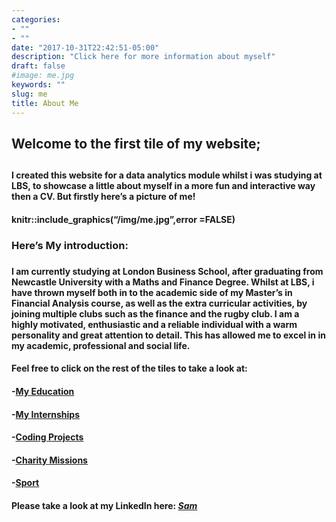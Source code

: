 ```yaml
---
categories:
- ""
- ""
date: "2017-10-31T22:42:51-05:00"
description: "Click here for more information about myself"
draft: false
#image: me.jpg
keywords: ""
slug: me
title: About Me
---
```


<h2> Welcome to the first tile of my website; <h2>


<h4> I created this website for a data analytics module whilst i was studying at LBS, to showcase a little about myself in a more fun and interactive way then a CV. But firstly here's a picture of me! <h4>

knitr::include_graphics("/img/me.jpg",error =FALSE)

<h3> Here's My introduction: <h3>

<h4> I am currently studying at London Business School, after graduating from Newcastle University with a Maths and Finance Degree. Whilst at LBS, i have thrown myself both in to the academic side of my Master's in Financial Analysis course, as well as the extra curricular activities, by joining multiple clubs such as the finance and the rugby club. I am a highly motivated, enthusiastic and a reliable individual with a warm personality and great attention to detail. This has allowed me to excel in in my academic, professional and social life. <h4>

<h4> Feel free to click on the rest of the tiles to take a look at: <h4>

<h4> -[My Education](https://samnanda1.netlify.app/blogs/lbs/) <h4>
<h4> -[My Internships](https://samnanda1.netlify.app/blogs/cv/) <h4>
<h4> -[Coding Projects](https://samnanda1.netlify.app/blogs/coding/) <h4>
<h4> -[Charity Missions](blogs/https://samnanda1.netlify.app/blogs/sleone/) <h4>
<h4> -[Sport](https://samnanda1.netlify.app/blogs/sport/) <h4>

<h4> Please take a look at my LinkedIn here: [*Sam*](https://www.linkedin.com/samnanda1) <h4>